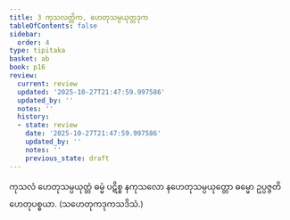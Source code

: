 ```yaml
---
title: 3 ကုသလတ္တိက, ဟေတုသမ္ပယုတ္တဒုက
tableOfContents: false
sidebar:
  order: 4
type: tipitaka
basket: ab
book: p16
review:
  current: review
  updated: '2025-10-27T21:47:59.997586'
  updated_by: ''
  notes: ''
  history:
  - state: review
    date: '2025-10-27T21:47:59.997586'
    updated_by: ''
    notes: ''
    previous_state: draft
---
```



<ReviewStatus review={frontmatter.review} showDetails={true} />

<HypothesisAnnotation frontmatter={frontmatter} />

<DynamicBreadcrumb />

<Division number="10" book="p16" e="ch" v="40" p="248">

<Paragraph number="27" book="p16">
ကုသလံ ဟေတုသမ္ပယုတ္တံ ဓမ္မံ ပဋိစ္စ နကုသလော နဟေတုသမ္ပယုတ္တော ဓမ္မော ဥပ္ပဇ္ဇတိ ဟေတုပစ္စယာ. (သဟေတုကဒုကသဒိသံ.)
</Paragraph>
</Division>